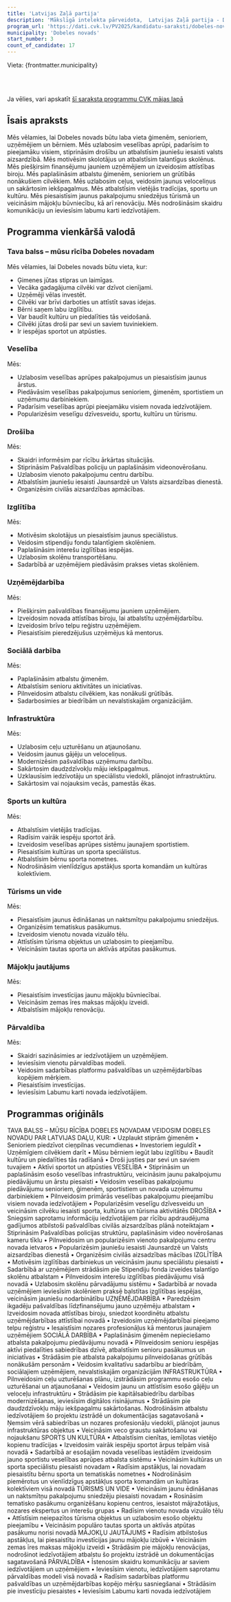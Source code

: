 ```yaml
---
title: 'Latvijas Zaļā partija'
description: 'Mākslīgā intelekta pārveidota,  Latvijas Zaļā partija - Dobeles novads programma vienkāršā valodā'
program_url: 'https://dati.cvk.lv/PV2025/kandidatu-saraksti/dobeles-novads/latvijas-zala-partija'
municipality: 'Dobeles novads'
start_number: 3
count_of_candidate: 17
---
```



Vieta: {frontmatter.municipality}<br/>

<Badge text="Veselības pakalpojumu pieejamība" variant="note" size="small" /> <Badge text="Drošības stiprināšana" variant="note" size="small" /> <Badge text="Izglītības pilnveidošana" variant="note" size="small" /> <Badge text="Uzņēmējdarbības atbalsts" variant="note" size="small" /> <Badge text="Infrastruktūras attīstība" variant="note" size="small" />

<br/><br/> 

<Card title='Šis ir mākslīga intelekta ģenerēts apraksts' icon='starlight'>
    Ja vēlies, vari apskatīt <a href={frontmatter.program_url} target='_blank'>šī saraksta programmu CVK mājas lapā</a>
    </Card>

## Īsais apraksts

Mēs vēlamies, lai Dobeles novads būtu laba vieta ģimenēm, senioriem, uzņēmējiem un bērniem. Mēs uzlabosim veselības aprūpi, padarīsim to pieejamāku visiem, stiprināsim drošību un atbalstīsim jauniešu iesaisti valsts aizsardzībā. Mēs motivēsim skolotājus un atbalstīsim talantīgus skolēnus. Mēs piešķirsim finansējumu jauniem uzņēmējiem un izveidosim attīstības biroju. Mēs paplašināsim atbalstu ģimenēm, senioriem un grūtībās nonākušiem cilvēkiem. Mēs uzlabosim ceļus, veidosim jaunus veloceliņus un sakārtosim iekšpagalmus. Mēs atbalstīsim vietējās tradīcijas, sportu un kultūru. Mēs piesaistīsim jaunus pakalpojumu sniedzējus tūrismā un veicināsim mājokļu būvniecību, kā arī renovāciju. Mēs nodrošināsim skaidru komunikāciju un ieviesīsim labumu karti iedzīvotājiem.

## Programma vienkāršā valodā

### Tava balss – mūsu rīcība Dobeles novadam

Mēs vēlamies, lai Dobeles novads būtu vieta, kur:

*   Ģimenes jūtas stipras un laimīgas.
*   Vecāka gadagājuma cilvēki var dzīvot cienījami.
*   Uzņēmēji vēlas investēt.
*   Cilvēki var brīvi darboties un attīstīt savas idejas.
*   Bērni saņem labu izglītību.
*   Var baudīt kultūru un piedalīties tās veidošanā.
*   Cilvēki jūtas droši par sevi un saviem tuviniekiem.
*   Ir iespējas sportot un atpūsties.

### Veselība

Mēs:

*   Uzlabosim veselības aprūpes pakalpojumus un piesaistīsim jaunus ārstus.
*   Piedāvāsim veselības pakalpojumus senioriem, ģimenēm, sportistiem un uzņēmumu darbiniekiem.
*   Padarīsim veselības aprūpi pieejamāku visiem novada iedzīvotājiem.
*   Popularizēsim veselīgu dzīvesveidu, sportu, kultūru un tūrismu.

### Drošība

Mēs:

*   Skaidri informēsim par rīcību ārkārtas situācijās.
*   Stiprināsim Pašvaldības policiju un paplašināsim videonovērošanu.
*   Uzlabosim vienoto pakalpojumu centru darbību.
*   Atbalstīsim jauniešu iesaisti Jaunsardzē un Valsts aizsardzības dienestā.
*   Organizēsim civilās aizsardzības apmācības.

### Izglītība

Mēs:

*   Motivēsim skolotājus un piesaistīsim jaunus speciālistus.
*   Veidosim stipendiju fondu talantīgiem skolēniem.
*   Paplašināsim interešu izglītības iespējas.
*   Uzlabosim skolēnu transportēšanu.
*   Sadarbībā ar uzņēmējiem piedāvāsim prakses vietas skolēniem.

### Uzņēmējdarbība

Mēs:

*   Piešķirsim pašvaldības finansējumu jauniem uzņēmējiem.
*   Izveidosim novada attīstības biroju, lai atbalstītu uzņēmējdarbību.
*   Izveidosim brīvo telpu reģistru uzņēmējiem.
*   Piesaistīsim pieredzējušus uzņēmējus kā mentorus.

### Sociālā darbība

Mēs:

*   Paplašināsim atbalstu ģimenēm.
*   Atbalstīsim senioru aktivitātes un iniciatīvas.
*   Pilnveidosim atbalstu cilvēkiem, kas nonākuši grūtībās.
*   Sadarbosimies ar biedrībām un nevalstiskajām organizācijām.

### Infrastruktūra

Mēs:

*   Uzlabosim ceļu uzturēšanu un atjaunošanu.
*   Veidosim jaunus gājēju un veloceliņus.
*   Modernizēsim pašvaldības uzņēmumu darbību.
*   Sakārtosim daudzdzīvokļu māju iekšpagalmus.
*   Uzklausīsim iedzīvotāju un speciālistu viedokli, plānojot infrastruktūru.
*   Sakārtosim vai nojauksim vecās, pamestās ēkas.

### Sports un kultūra

Mēs:

*   Atbalstīsim vietējās tradīcijas.
*   Radīsim vairāk iespēju sportot ārā.
*   Izveidosim veselības aprūpes sistēmu jaunajiem sportistiem.
*   Piesaistīsim kultūras un sporta speciālistus.
*   Atbalstīsim bērnu sporta nometnes.
*   Nodrošināsim vienlīdzīgus apstākļus sporta komandām un kultūras kolektīviem.

### Tūrisms un vide

Mēs:

*   Piesaistīsim jaunus ēdināšanas un naktsmītņu pakalpojumu sniedzējus.
*   Organizēsim tematiskus pasākumus.
*   Izveidosim vienotu novada vizuālo tēlu.
*   Attīstīsim tūrisma objektus un uzlabosim to pieejamību.
*   Veicināsim tautas sporta un aktīvās atpūtas pasākumus.

### Mājokļu jautājums

Mēs:

*   Piesaistīsim investīcijas jaunu mājokļu būvniecībai.
*   Veicināsim zemas īres maksas mājokļu izveidi.
*   Atbalstīsim mājokļu renovāciju.

### Pārvaldība

Mēs:

*   Skaidri sazināsimies ar iedzīvotājiem un uzņēmējiem.
*   Ieviesīsim vienotu pārvaldības modeli.
*   Veidosim sadarbības platformu pašvaldības un uzņēmējdarbības kopējiem mērķiem.
*   Piesaistīsim investīcijas.
*   Ieviesīsim Labumu karti novada iedzīvotājiem.

## Programmas oriģināls

TAVA BALSS – MŪSU RĪCĪBA DOBELES NOVADAM
VEIDOSIM DOBELES NOVADU PAR LATVIJAS DAĻU, KUR:
• Uzplaukt stiprām ģimenēm
• Senioriem piedzīvot cieņpilnas vecumdienas
• Investoriem ieguldīt
• Uzņēmīgiem cilvēkiem darīt
• Mūsu bērniem iegūt labu izglītību
• Baudīt kultūru un piedalīties tās radīšanā
• Droši justies par sevi un saviem tuvajiem
• Aktīvi sportot un atpūsties
VESELĪBA
• Stiprināsim un paplašināsim esošo veselības infrastruktūru, veicināsim jaunu pakalpojumu piedāvājumu un ārstu piesaisti
• Veidosim veselības pakalpojumu piedāvājumu senioriem, ģimenēm, sportistiem un novada uzņēmumu darbiniekiem
• Pilnveidosim primārās veselības pakalpojumu pieejamību visiem novada iedzīvotājiem
• Popularizēsim veselīgu dzīvesveidu un veicināsim cilvēku iesaisti sporta, kultūras un tūrisma aktivitātēs
DROŠĪBA
• Sniegsim saprotamu informāciju iedzīvotājiem par rīcību apdraudējuma gadījumos atbilstoši pašvaldības civilās aizsardzības plānā noteiktajam
• Stiprināsim Pašvaldības policijas struktūru, paplašināsim video novērošanas kameru tīklu
• Pilnveidosim un popularizēsim vienoto pakalpojumu centru novada ietvaros
• Popularizēsim jauniešu iesaisti Jaunsardzē un Valsts aizsardzības dienestā
• Organizēsim civilās aizsadzības mācības
IZGLĪTĪBA
• Motivēsim izglītības darbiniekus un veicināsim jaunu speciālistu piesaisti
• Sadarbībā ar uzņēmējiem strādāsim pie Stipendiju fonda izveides talantīgo skolēnu atbalstam
• Pilnveidosim interešu izglītības piedāvājumu visā novadā
• Uzlabosim skolēnu pārvadājumu sistēmu
• Sadarbībā ar novada uzņēmējiem ieviesīsim skolēniem praksē balstītas izglītības iespējas, veicināsim jauniešu nodarbinātību
UZŅĒMĒJDARBĪBA
• Paredzēsim ikgadēju pašvaldības līdzfinansējumu jauno uzņēmēju atbalstam
• Izveidosim novada attīstības biroju, sniedzot koordinētu atbalstu uzņēmējdarbības attīstībai novadā
• Izveidosim uzņēmējdarbībai pieejamo telpu reģistru
• Iesaistīsim nozares profesionāļus kā mentorus jaunajiem uzņēmējiem
SOCIĀLĀ DARBĪBA
• Paplašināsim ģimenēm nepieciešamo atbalsta pakalpojumu piedāvājumu novadā
• Pilnveidosim senioru iespējas aktīvi piedalīties sabiedrības dzīvē, atbalstīsim senioru pasākumus un iniciatīvas
• Strādāsim pie atbalsta pakalpojumu pilnveidošanas grūtībās nonākušām personām
• Veidosim kvalitatīvu sadarbību ar biedrībām, sociālajiem uzņēmējiem, nevalstiskajām organizācijām
INFRASTRUKTŪRA
• Pilnveidosim ceļu uzturēšanas plānu, izstrādāsim programmu esošo ceļu uzturēšanai un atjaunošanai
• Veidosim jaunu un attīstīsim esošo gājēju un veloceļu infrastruktūru
• Strādāsim pie kapitālsabiedrību darbības modernizēšanas, ieviesīsim digitālos risinājumus
• Strādāsim pie daudzdzīvokļu māju iekšpagalmu sakārtošanas. Nodrošināsim atbalstu iedzīvotājiem šo projektu izstrādē un dokumentācijas sagatavošanā
• Ņemsim vērā sabiedrības un nozares profesionāļu viedokli, plānojot jaunus infrastruktūras objektus
• Veicināsim veco graustu sakārtošanu vai nojaukšanu
SPORTS UN KULTŪRA
• Atbalstīsim cienītas, iemīļotas vietējo kopienu tradīcijas
• Izveidosim vairāk iespēju sportot ārpus telpām visā novadā
• Sadarbībā ar esošajām novada veselības iestādēm izveidosim jauno sportistu veselības aprūpes atbalsta sistēmu
• Veicināsim kultūras un sporta speciālistu piesaisti novadam
• Radīsim apstākļus, lai novadam piesaistītu bērnu sporta un tematiskās nometnes
• Nodrošināsim piemērotus un vienlīdzīgus apstākļus sporta komandām un kultūras kolektīviem visā novadā
TŪRISMS UN VIDE
• Veicināsim jaunu ēdināšanas un naktsmītņu pakalpojumu sniedzēju piesaisti novadam
• Rosināsim tematisko pasākumu organizēšanu kopienu centros, iesaistot mājražotājus, nozares ekspertus un interešu grupas
• Radīsim vienotu novada vizuālo tēlu
• Attīstīsim neiepazītos tūrisma objektus un uzlabosim esošo objektu pieejamību
• Veicināsim populāro tautas sporta un aktīvās atpūtas pasākumu norisi novadā
MĀJOKĻU JAUTĀJUMS
• Radīsim atbilstošus apstākļus, lai piesaistītu investīcijas jaunu mājokļu izbūvē
• Veicināsim zemas īres maksas mājokļu izveidi
• Strādāsim pie mājokļu renovācijas, nodrošinot iedzīvotājiem atbalstu šo projektu izstrādē un dokumentācijas sagatavošanā
PĀRVALDĪBA
• Īstenosim skaidru komunikāciju ar saviem iedzīvotājiem un uzņēmējiem
• Ieviesīsim vienotu, iedzīvotājiem saprotamu pārvaldības modeli visā novadā
• Radīsim sadarbības platformu pašvaldības un uzņēmējdarbības kopējo mērķu sasniegšanai
• Strādāsim pie investīciju piesaistes
• Ieviesīsim Labumu karti novada iedzīvotājiem
